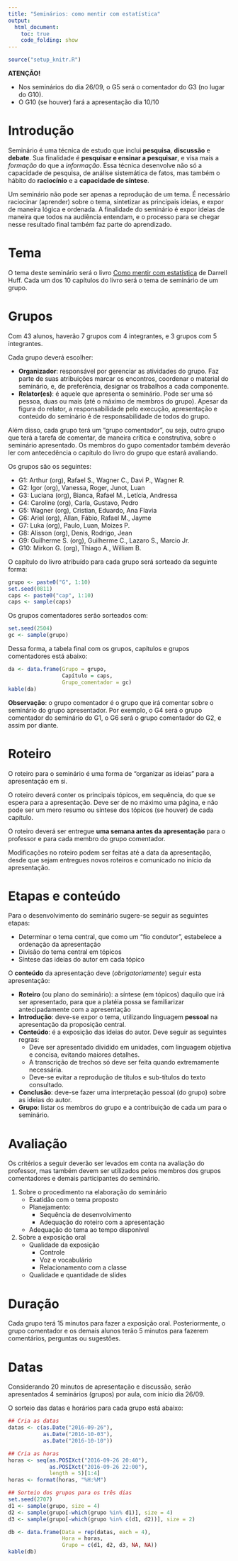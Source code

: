 ```yaml
---
title: "Seminários: como mentir com estatística"
output:
  html_document:
    toc: true
    code_folding: show
---
```


```r
source("setup_knitr.R")
```

<div class="alert alert-danger" role="alert"> **ATENÇÃO!**

- Nos seminários do dia 26/09, o G5 será o comentador do G3 (no lugar do
  G10).
- O G10 (se houver) fará a apresentação dia 10/10

</div>


# Introdução

Seminário é uma técnica de estudo que inclui **pesquisa**, **discussão**
e **debate**. Sua finalidade é **pesquisar e ensinar a pesquisar**, e
visa mais a *formação* do que a *informação*. Essa técnica desenvolve
não só a capacidade de pesquisa, de análise sistemática de fatos, mas
também o hábito do **raciocínio** e a **capacidade de síntese**.

Um seminário não pode ser apenas a reprodução de um tema. É necessário
raciocinar (aprender) sobre o tema, sintetizar as principais ideias, e
expor de maneira lógica e ordenada. A finalidade do seminário é expor
ideias de maneira que todos na audiência entendam, e o processo para se
chegar nesse resultado final também faz parte do aprendizado.

# Tema

O tema deste seminário será o livro [Como mentir com estatística][] de
Darrell Huff. Cada um dos 10 capítulos do livro será o tema de seminário
de um grupo.

# Grupos

Com 43 alunos, haverão 7 grupos com 4 integrantes, e 3 grupos com 5
integrantes.

Cada grupo deverá escolher:

- **Organizador**: responsável por gerenciar as atividades do grupo. Faz
  parte de suas atribuições marcar os encontros, coordenar o material do
  seminário, e, de preferência, designar os trabalhos a cada componente.
- **Relator(es)**: é aquele que apresenta o seminário. Pode ser uma só
  pessoa, duas ou mais (até o máximo de membros do grupo). Apesar da
  figura do relator, a responsabilidade pelo execução, apresentação e
  conteúdo do seminário é de responsabilidade de todos do grupo.

Além disso, cada grupo terá um "grupo comentador", ou seja, outro grupo
que terá a tarefa de comentar, de maneira crítica e construtiva, sobre o
seminário apresentado. Os membros do gupo comentador também deverão ler
com antecedência o capítulo do livro do grupo que estará avaliando.

Os grupos são os seguintes:

- G1: Arthur (org), Rafael S., Wagner C., Davi P., Wagner R.
- G2: Igor (org), Vanessa, Roger, Junot, Luan
- G3: Luciana (org), Bianca, Rafael M., Letícia, Andressa
- G4: Caroline (org), Carla, Gustavo, Pedro
- G5: Wagner (org), Cristian, Eduardo, Ana Flavia
- G6: Ariel (org), Allan, Fábio, Rafael M., Jayme
- G7: Luka (org), Paulo, Luan, Moizes P.
- G8: Alisson (org), Denis, Rodrigo, Jean
- G9: Guilherme S. (org), Guilherme C., Lazaro S., Marcio Jr.
- G10: Mirkon G. (org), Thiago A., William B.

O capítulo do livro atribuído para cada grupo será sorteado da seguinte
forma:

```r
grupo <- paste0("G", 1:10)
set.seed(0811)
caps <- paste0("cap", 1:10)
caps <- sample(caps)
```

Os grupos comentadores serão sorteados com:

```r
set.seed(2504)
gc <- sample(grupo)
```

Dessa forma, a tabela final com os grupos, capítulos e grupos
comentadores está abaixo:

```r
da <- data.frame(Grupo = grupo,
                 Capítulo = caps,
                 Grupo_comentador = gc)
kable(da)
```

**Observação**: o grupo comentador é o grupo que irá comentar sobre o
seminário do grupo apresentador. Por exemplo, o G4 será o grupo
comentador do seminário do G1, o G6 será o grupo comentador do G2, e
assim por diante.

# Roteiro

O roteiro para o seminário é uma forma de "organizar as ideias" para a
apresentação em si.

O roteiro deverá conter os principais tópicos, em sequência, do que se
espera para a apresentação. Deve ser de no máximo uma página, e não pode
ser um mero resumo ou síntese dos tópicos (se houver) de cada capítulo.

O roteiro deverá ser entregue **uma semana antes da apresentação** para
o professor e para cada membro do grupo comentador.

Modificações no roteiro podem ser feitas até a data da apresentação,
desde que sejam entregues novos roteiros e comunicado no início da
apresentação.

# Etapas e conteúdo

Para o desenvolvimento do seminário sugere-se seguir as seguintes
etapas:

- Determinar o tema central, que como um "fio condutor", estabelece a
  ordenação da apresentação
- Divisão do tema central em tópicos
- Síntese das ideias do autor em cada tópico

O **conteúdo** da apresentação deve (*obrigatoriamente*) seguir esta
apresentação:

- **Roteiro** (ou plano do seminário): a síntese (em tópicos) daquilo
  que irá ser apresentado, para que a platéia possa se familiarizar
  antecipadamente com a apresentação
- **Introdução**: deve-se expor o tema, utilizando linguagem **pessoal**
  na apresentação da proposição central.
- **Conteúdo**: é a exposição das ideias do autor. Deve seguir as
  seguintes regras:
    - Deve ser apresentado dividido em unidades, com linguagem objetiva
      e concisa, evitando maiores detalhes.
    - A transcrição de trechos só deve ser feita quando extremamente
      necessária.
    - Deve-se evitar a reprodução de títulos e sub-títulos do texto
      consultado.
- **Conclusão**: deve-se fazer uma interpretação pessoal (do grupo)
  sobre as ideias do autor.
- **Grupo**: listar os membros do grupo e a contribuição de cada um para
  o seminário.

# Avaliação

Os critérios a seguir deverão ser levados em conta na avaliação do
professor, mas também devem ser utilizados pelos membros dos grupos
comentadores e demais participantes do seminário.

1. Sobre o procedimento na elaboração do seminário
    - Exatidão com o tema proposto
    - Planejamento:
        - Sequência de desenvolvimento
        - Adequação do roteiro com a apresentação
    - Adequação do tema ao tempo disponível
2. Sobre a exposição oral
    - Qualidade da exposição
        - Controle
        - Voz e vocabulário
        - Relacionamento com a classe
    - Qualidade e quantidade de slides

# Duração

Cada grupo terá 15 minutos para fazer a exposição oral. Posteriormente,
o grupo comentador e os demais alunos terão 5 minutos para fazerem
comentários, perguntas ou sugestões.

# Datas

Considerando 20 minutos de apresentação e discussão, serão apresentados
4 seminários (grupos) por aula, com início dia 26/09.

O sorteio das datas e horários para cada grupo está abaixo:

```r
## Cria as datas
datas <- c(as.Date("2016-09-26"),
           as.Date("2016-10-03"),
           as.Date("2016-10-10"))

## Cria as horas
horas <- seq(as.POSIXct("2016-09-26 20:40"),
             as.POSIXct("2016-09-26 22:00"),
             length = 5)[1:4]
horas <- format(horas, "%H:%M")

## Sorteio dos grupos para os três dias
set.seed(2707)
d1 <- sample(grupo, size = 4)
d2 <- sample(grupo[-which(grupo %in% d1)], size = 4)
d3 <- sample(grupo[-which(grupo %in% c(d1, d2))], size = 2)

db <- data.frame(Data = rep(datas, each = 4),
                 Hora = horas,
                 Grupo = c(d1, d2, d3, NA, NA))
kable(db)
```




[Como mentir com estatística]: http://www.intrinseca.com.br/livro/624/

